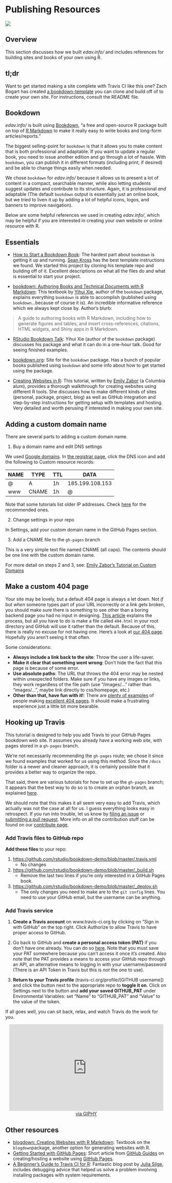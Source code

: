 # Publishing Resources {#publish}

![](images/banners/banner_publish.png)

## Overview

This section discusses how we built *edav.info/* and includes references for building sites and books of your own using R.

## tl;dr

Want to get started making a site complete with Travis CI like this one? Zach Bogart has created [a bookdown-template](https://github.com/zachbogart/bookdown-template){target="_blank"} you can clone and build off of to create your own site. For instructions, consult the README file. 

## Bookdown

*edav.info/* is built using [Bookdown](https://bookdown.org/){target="_blank"}, "a free and open-source R package built on top of [R Markdown](https://rmarkdown.rstudio.com/){target="_blank"} to make it really easy to write books and long-form articles/reports."

The biggest selling-point for `bookdown` is that it allows you to make content that is both professional and adaptable. If you want to update a regular book, you need to issue another edition and go through a lot of hassle. With `bookdown`, you can publish it in different formats (including print, if desired) and be able to change things easily when needed.

We chose `bookdown` for *edav.info/* because it allows us to present a lot of content in a compact, searchable manner, while also letting students suggest updates and contribute to its structure. Again, it is professional *and* adaptable (The default `bookdown` output is essentially just an online book, but we tried to liven it up by adding a lot of helpful icons, logos, and banners to improve navigation).

Below are some helpful references we used in creating *edav.info/*, which may be helpful if you are interested in creating your own website or online resource with R.

## Essentials

- [How to Start a Bookdown Book](http://seankross.com/2016/11/17/How-to-Start-a-Bookdown-Book.html){target="_blank"}: The hardest part about `bookdown` is getting it up and running. [Sean Kross](http://seankross.com/about/){target="_blank"} has the best template instructions we found. We started this project by cloning his template repo and building off of it. Excellent descriptions on what all the files do and what is essential to start your project.

- [bookdown: Authoring Books and Technical Documents with R Markdown](https://bookdown.org/yihui/bookdown/){target="_blank"}: This textbook by [Yihui Xie](https://yihui.name/en/){target="_blank"}, author of the `bookdown` package, explains everything `bookdown` is able to accomplish (published using `bookdown`...because of course it is). An incredible informative reference which we always kept close by. Author's blurb:

> A guide to authoring books with R Markdown, including how to generate figures and tables, and insert cross-references, citations, HTML widgets, and Shiny apps in R Markdown. 
>

- [RStudio Bookdown Talk](https://www.rstudio.com/resources/webinars/introducing-bookdown/){target="_blank"}: Yihui Xie (author of the `bookdown` package) discusses his package and what it can do in a one-hour talk. Good for seeing finished examples.

- [bookdown.org](https://bookdown.org/home/about.html){target="_blank"}: Site for the `bookdown` package. Has a bunch of popular books published using `bookdown` and some info about how to get started using the package.

- [Creating Websites in R](http://www.emilyzabor.com/tutorials/rmarkdown_websites_tutorial.html){target="_blank"}: This tutorial, written by [Emily Zabor](http://www.emilyzabor.com/){target="_blank"} (a Columbia alum), provides a thorough walkthrough for creating websites using different R tools. She discusses how to make different kinds of sites (personal, package, project, blog) as well as GitHub integration and step-by-step instructions for getting setup with templates and hosting. Very detailed and worth perusing if interested in making your own site.
    
## Adding a custom domain name

There are several parts to adding a custom domain name.

1. Buy a domain name and edit DNS settings

We used [Google domains](https://domains.google.com/){target="_blank"}. In [the registrar page](https://domains.google.com/registrar){target="_blank"}, click the DNS icon and add the following to Custom resource records:

|NAME|TYPE|TTL|DATA|
|----|----|---|----|
|@|A|1h|185.199.108.153|
|www|CNAME|1h|@|

Note that some tutorials list older IP addresses.  Check [here](https://help.github.com/articles/troubleshooting-custom-domains/#dns-configuration-errors){target="_blank"} for the recommended ones.

2. Change settings in your repo

In Settings, add your custom domain name in the GitHub Pages section.

3. Add a CNAME file to the `gh-pages` branch

This is a very simple text file named CNAME (all caps). The contents should be one line with the custom domain name. 

For more detail on steps 2 and 3, see: [Emily Zabor's Tutorial on Custom Domains](http://www.emilyzabor.com/tutorials/rmarkdown_websites_tutorial.html#custom_domains){target="_blank"}

## Make a custom 404 page

Your site may be lovely, but a default 404 page is always a let down. Not *if* but *when* someone types part of your URL incorrectly or a link gets broken, you should make sure there is something to see other than a boring backend page you had no input in designing. [This article](https://mycyberuniverse.com/developing/custom-404-page-for-website-hosted-on-github.html){target="_blank"} explains the process, but all you have to do is make a file called `404.html` in your root directory and GitHub will use it rather than the default. Because of this, there is really no excuse for not having one. Here's a look at [our 404 page](404.html). Hopefully you aren't seeing it that often. <i class="far fa-smile"></i>

Some considerations:

- **Always include a link back to the site**: Throw the user a life-saver.
- **Make it clear that something went wrong**: Don't hide the fact that this page is because of some error.
- **Use absolute paths**: The URL that throws the 404 error may be nested within unexpected folders. Make sure if you have any images or links, they work regardless of the file path (use "/images/..." rather than "images/...", maybe link directly to css/homepage, etc.)
- **Other than that, have fun with it!**: There are [plenty of examples](https://www.canva.com/learn/404-page-design/){target="_blank"} of people making [excellent 404 pages](https://www.pagecloud.com/blog/best-404-pages){target="_blank"}. It should make a frustrating experience just a little bit more bearable.
    
## Hooking up Travis

This tutorial is designed to help you add Travis to your GitHub Pages bookdown web site.  It assumes you already have a working web site, with pages stored in a `gh-pages` branch. 

We're not necessarily recommending the `gh-pages` route; we chose it since we found examples that worked for us using this method.  Since the `/docs` folder is a newer and cleaner approach, it is certainly possible that it provides a better way to organize the repo.

That said, there are various tutorials for how to set up the `gh-pages` branch; it appears that the best way to do so is to create an orphan branch, as explained [here](https://www.bruttin.com/2017/12/22/github-ghpages-worktree.html){target="_blank}.

We should note that this makes it all seem very easy to add Travis, which actually was not the case at all for us.  I guess everything looks easy in retrospect. If you run into trouble, let us know by [filing an issue](https://github.com/jtr13/edav/issues){target="_blank"} or [submitting a pull request](https://github.com/jtr13/edav/pulls){target="_blank}. More info on all the contribution stuff can be found on our [contribute page](contribute.html).

### Add Travis files to GitHub repo

**Add these files** to your repo:

1. [https://github.com/rstudio/bookdown-demo/blob/master/.travis.yml](https://github.com/rstudio/bookdown-demo/blob/master/.travis.yml){target="_blank}
    - No changes

2. [https://github.com/rstudio/bookdown-demo/blob/master/_build.sh](https://github.com/rstudio/bookdown-demo/blob/master/_build.sh){target="_blank}
    - Remove the last two lines if you're only interested in a GitHub Pages book.

3. [https://github.com/rstudio/bookdown-demo/blob/master/_deploy.sh](https://github.com/rstudio/bookdown-demo/blob/master/_deploy.sh){target="_blank}
    - The only changes you need to make are to the `git config` lines. You need to use your GitHub email, but the username can be anything.

### Add Travis service

1. **Create a Travis account** on www.travis-ci.org by clicking on "Sign in with GitHub" on the top right.  Click Authorize to allow Travis to have proper access to GitHub.

2. Go back to GitHub and **create a personal access token (PAT)** if you don't have one already.  You can do so [here](https://github.com/settings/tokens). Note that you must save your PAT somewhere because you can't access it once it's created.  Also note that the PAT provides a means to access your GitHub repo through an API, an alternative means to logging in with your username/password (There is an API Token in Travis but this is *not* the one to use).

3. **Return to your Travis profile** (travis-ci.org/profile/[GITHUB username]) and click the button next to the appropriate repo to **toggle it on**.  Click on Settings next to the button and **add your saved GITHUB_PAT** under Environmental Variables: set "Name" to "GITHUB_PAT" and "Value" to the value of the token.

If all goes well, you can sit back, relax, and watch Travis do the work for you.

<center>
<iframe src="https://giphy.com/embed/lPdn5MOabkgCY" width="480" height="270" frameBorder="0" class="giphy-embed" allowFullScreen></iframe><br /><a href="https://giphy.com/gifs/the-simpsons-homer-simpson-exercise-lPdn5MOabkgCY">via GIPHY</a>
</center>

## Other resources

- [blogdown: Creating Websites with R Markdown](https://bookdown.org/yihui/blogdown/){target="_blank"}: Textbook on the `blogdown`package, another option for generating websites with R.
- [Getting Started with GitHub Pages](https://guides.github.com/features/pages/){target="_blank"}: Short article from [GitHub Guides](https://guides.github.com/){target="_blank"} on creating/hosting a website using [GitHub Pages](https://pages.github.com/){target="_blank"}.
- [A Beginner's Guide to Travis CI for R](https://juliasilge.com/blog/beginners-guide-to-travis/){target="_blank"}: Fantastic blog post by [Julia Silge](https://juliasilge.com/){target="_blank"}, includes debugging advice that helped us solve a problem involving installing packages with system requirements.

